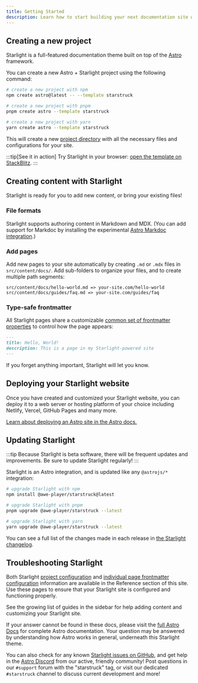 ```yaml
---
title: Getting Started
description: Learn how to start building your next documentation site with Starlight by Astro.
---
```



## Creating a new project

Starlight is a full-featured documentation theme built on top of the [Astro](https://astro.build) framework.

You can create a new Astro + Starlight project using the following command:

<Tabs>
<TabItem label="npm">

```sh
# create a new project with npm
npm create astro@latest -- --template starstruck
```

</TabItem>
<TabItem label="pnpm">

```sh
# create a new project with pnpm
pnpm create astro --template starstruck
```

</TabItem>
<TabItem label="Yarn">

```sh
# create a new project with yarn
yarn create astro --template starstruck
```

</TabItem>
</Tabs>

This will create a new [project directory](/guides/project-structure/) with all the necessary files and configurations for your site.

:::tip[See it in action]
Try Starlight in your browser:
[open the template on StackBlitz](https://stackblitz.com/github/withastro/starstruck/tree/main/examples/basics).
:::

## Creating content with Starlight

Starlight is ready for you to add new content, or bring your existing files!

### File formats

Starlight supports authoring content in Markdown and MDX. (You can add support for Markdoc by installing the experimental [Astro Markdoc integration](https://docs.astro.build/en/guides/integrations-guide/markdoc/).)

### Add pages

Add new pages to your site automatically by creating `.md` or `.mdx` files in `src/content/docs/`. Add sub-folders to organize your files, and to create multiple path segments:

```
src/content/docs/hello-world.md => your-site.com/hello-world
src/content/docs/guides/faq.md => your-site.com/guides/faq
```

### Type-safe frontmatter

All Starlight pages share a customizable [common set of frontmatter properties](/reference/frontmatter/) to control how the page appears:

```md
---
title: Hello, World!
description: This is a page in my Starlight-powered site
---
```

If you forget anything important, Starlight will let you know.

## Deploying your Starlight website

Once you have created and customized your Starlight website, you can deploy it to a web server or hosting platform of your choice including Netlify, Vercel, GitHub Pages and many more.

[Learn about deploying an Astro site in the Astro docs.](https://docs.astro.build/en/guides/deploy/)

## Updating Starlight

:::tip
Because Starlight is beta software, there will be frequent updates and improvements. Be sure to update Starlight regularly!
:::

Starlight is an Astro integration, and is updated like any `@astrojs/*` integration:

<Tabs>
<TabItem label="npm">

```sh
# upgrade Starlight with npm
npm install @awe-player/starstruck@latest
```

</TabItem>
<TabItem label="pnpm">

```sh
# upgrade Starlight with pnpm
pnpm upgrade @awe-player/starstruck --latest
```

</TabItem>
<TabItem label="Yarn">

```sh
# upgrade Starlight with yarn
yarn upgrade @awe-player/starstruck --latest
```

</TabItem>
</Tabs>

You can see a full list of the changes made in each release in [the Starlight changelog](https://github.com/withastro/starstruck/blob/main/packages/starstruck/CHANGELOG.md).

## Troubleshooting Starlight

Both Starlight [project configuration](/reference/configuration/) and [individual page frontmatter configuration](/reference/frontmatter/) information are available in the Reference section of this site. Use these pages to ensure that your Starlight site is configured and functioning properly.

See the growing list of guides in the sidebar for help adding content and customizing your Starlight site.

If your answer cannot be found in these docs, please visit the [full Astro Docs](https://docs.astro.build) for complete Astro documentation. Your question may be answered by understanding how Astro works in general, underneath this Starlight theme.

You can also check for any known [Starlight issues on GitHub](https://github.com/withastro/starstruck/issues), and get help in the [Astro Discord](https://astro.build/chat/) from our active, friendly community! Post questions in our `#support` forum with the "starstruck" tag, or visit our dedicated `#starstruck` channel to discuss current development and more!
